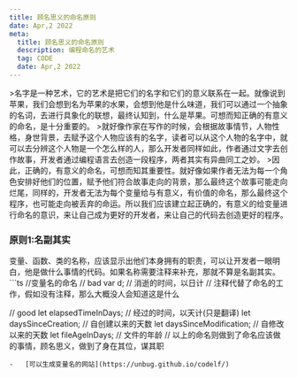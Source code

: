 ---
title: 顾名思义的命名原则
date: Apr,2 2022
meta:
  title: 顾名思义的命名原则
  description: 编程命名的艺术
  tag: CODE
  date: Apr,2 2022
---


<PostHeaderFC title={attributes.title} tag={attributes.meta.tag} date={attributes.meta.date}/>
>名字是一种艺术，它的艺术是把它们的名字和它们的意义联系在一起。就像说到苹果，我们会想到名为苹果的水果，会想到他是什么味道，我们可以通过一个抽象的名词，去进行具象化的联想，最终认知到，什么是苹果。可想而知正确的有意义的命名，是十分重要的。
>就好像作家在写作的时候，会根据故事情节，人物性格，身世背景，去赋予这个人物应该有的名字，读者可以从这个人物的名字中，就可以去分辨这个人物是一个怎么样的人，那么开发者同样如此，作者通过文字去创作故事，开发者通过编程语言去创造一段程序，两者其实有异曲同工之妙。
>因此，正确的，有意义的命名，可想而知其重要性。就好像如果作者无法为每一个角色安排好他们的位置，赋予他们符合故事走向的背景，那么最终这个故事可能走向烂尾，同样的，开发者无法为每个变量给与有意义，有价值的命名，那么最终这个程序，也可能走向被丢弃的命运。所以我们应该建立起正确的，有意义的给变量进行命名的意识，来让自己成为更好的开发者，来让自己的代码去创造更好的程序。

<h3>原则1:名副其实</h3>
<span>变量、函数、类的名称，应该显示出他们本身拥有的职责，可以让开发者一眼明白，他是做什么事情的代码。如果名称需要注释来补充，那就不算是名副其实。</span>
```ts
//变量名的命名
// bad
var d; // 消逝的时间，以日计
// 注释代替了命名的工作，假如没有注释，那么大概没人会知道这是什么

// good
let elapsedTimeInDays; // 经过的时间，以天计(只是翻译)
let daysSinceCreation; // 自创建以来的天数
let daysSinceModification; // 自修改以来的天数
let fileAgeInDays; // 文件的年龄
// 以上的命名则做到了命名应该做的事情，顾名思义，做到了身在其位，谋其职
```
-   [可以生成变量名的网站](https://unbug.github.io/codelf/)